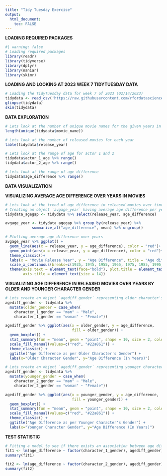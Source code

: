 ```yaml
---
title: "Tidy Tuesday Exercise"
output: 
  html_document:
    toc: FALSE
---
```


**LOADING REQUIRED PACKAGES**

```r
#| warning: false
# Loading required packages
library(readr)
library(tidyverse)
library(dplyr)
library(naniar)
library(skimr)
```

**LOADING AND LOOKING AT 2023 WEEK 7 TIDYTUESDAY DATA**

```r
# Loading the TidyTuesday data for week 7 of 2023 (02/14/2023)
tidydata <- read_csv('https://raw.githubusercontent.com/rfordatascience/tidytuesday/master/data/2023/2023-02-14/age_gaps.csv')
glimpse(tidydata)
skim(tidydata)
```
**DATA EXPLORATION**

```r
# Lets look at the number of unique movie names for the given years in data
length(unique(tidydata$movie_name))

# Lets look at the number of released movies for each year
table(tidydata$release_year)

# Lets look at the range of age for actor 1 and 2
tidydata$actor_1_age %>% range()
tidydata$actor_2_age %>% range()

# Lets look at the range of age difference
tidydata$age_difference %>% range()
```

**DATA VISUALIZATION**

**VISUALIZING AVERAGE AGE DIFFERENCE OVER YEARS IN MOVIES**

```r
# Lets look at the trend of age difference in released movies over time
# Creating an object `avgage_year` having average age difference per year
tidydata_agegap <- tidydata %>% select(release_year, age_difference)

avgage_year <- tidydata_agegap %>% group_by(release_year) %>% 
            summarize_at("age_difference", mean) %>% ungroup()

# Plotting average age difference over years
avgage_year %>% ggplot() + 
  geom_line(aes(x = release_year, y = age_difference), color = "red")+
  geom_point(aes(x = release_year, y = age_difference), color = "red")+
  theme_classic()+
  labs(x = "Movie Release Year", y = "Age Difference", title = "Age difference in released movies during 1935-2022") +
  scale_x_continuous(breaks=c(1935, 1945, 1955, 1965, 1975, 1985, 1995, 2005, 2015, 2025)) + 
  theme(axis.text = element_text(face="bold"), plot.title = element_text(hjust = 0.5, size = 14),
        axis.title = element_text(size = 14))
```

**VISUALIZING AGE DIFFERENCE IN RELEASED MOVIES OVER YEARS BY OLDER AND YOUNGER CHARACTER GENDER**

```r
# Lets create an object `agediff_gender` representing older character's gender in the released movies using character_1_gender column
agediff_gender <- tidydata %>%
  mutate(older_gender = case_when(
    character_1_gender == "man" ~ "Male",
    character_1_gender == "woman" ~ "Female"))

agediff_gender %>% ggplot(aes(x = older_gender, y = age_difference, 
                              fill = older_gender)) + 
  geom_boxplot() + 
  stat_summary(fun = "mean", geom = "point", shape = 10, size = 2, color = "black") + 
  scale_fill_manual(values=c("red", "#22a861")) +
  theme_classic() +
  ggtitle("Age Difference as per Older Character's Gender") + 
  labs(x="Older Character Gender", y="Age Difference (In Years)") 
```
```r
# Lets create an object `agediff_gender` representing younger character's gender in the released movies using character_2_gender column
agediff_gender <- tidydata %>%
  mutate(younger_gender = case_when(
    character_2_gender == "man" ~ "Male",
    character_2_gender == "woman" ~ "Female"))

agediff_gender %>% ggplot(aes(x = younger_gender, y = age_difference, 
                              fill = younger_gender)) + 
  geom_boxplot() + 
  stat_summary(fun = "mean", geom = "point", shape = 10, size = 2, color = "black") + 
  scale_fill_manual(values=c("red", "#22a861")) +
  theme_classic() +
  ggtitle("Age Difference as per Younger Character's Gender") + 
  labs(x="Younger Character Gender", y="Age Difference (In Years)") 
```
**TEST STATISTIC**

```r
# Fitting a model to see if there exists an association between age difference and the gender of the older and younger characters
fit1 <- lm(age_difference ~ factor(character_1_gender), agediff_gender)
summary(fit1)

fit2 <- lm(age_difference ~ factor(character_2_gender), agediff_gender)
summary(fit2)
```
